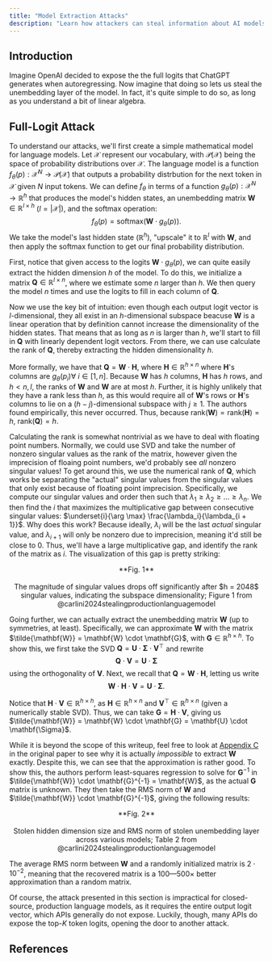 ```yaml
---
title: "Model Extraction Attacks"
description: "Learn how attackers can steal information about AI models"
---
```


## Introduction

Imagine OpenAI decided to expose the the full logits that ChatGPT generates when autoregressing. Now imagine that doing so lets us steal the unembedding layer of the model. In fact, it's quite simple to do so, as long as you understand a bit of linear algebra.

## Full-Logit Attack
To understand our attacks, we'll first create a simple mathematical model for language models. Let $\mathcal{X}$ represent our vocabulary, with $\mathcal{P}(\mathcal{X})$ being the space of probability distributions over $\mathcal{X}$. The language model is a function $f_\theta(p) : \mathcal{X}^N \to \mathcal{P}(\mathcal{X})$ that outputs a probability distrbution for the next token in $\mathcal{X}$ given $N$ input tokens. We can define $f_\theta$ in terms of a function $g_\theta(p) : \mathcal{X}^N \to \mathbb{R}^h$ that produces the model's hidden states, an unembedding matrix $\mathbf{W} \in \mathbb{R}^{l \times h}$ ($l = |\mathcal{X}|$), and the softmax operation:
$$
f_\theta(p) = \text{softmax}(\mathbf{W} \cdot g_\theta(p)).
$$
We take the model's last hidden state ($\mathbb{R}^h$), "upscale" it to $\mathbb{R}^l$ with $\mathbf{W}$, and then apply the softmax function to get our final probability distribution.

First, notice that given access to the logits $\mathbf{W} \cdot g_\theta(p)$, we can quite easily extract the hidden dimension $h$ of the model. To do this, we initialize a matrix $\mathbf{Q} \in \mathbb{R}^{l \times n}$, where we estimate some $n$ larger than $h$. We then query the model $n$ times and use the logits to fill in each column of $\mathbf{Q}$.

Now we use the key bit of intuition: even though each output logit vector is $l$-dimensional, they all exist in an $h$-dimensional subspace beacuse $\mathbf{W}$ is a linear operation that by definition cannot increase the dimensionality of the hidden states. That means that as long as $n$ is larger than $h$, we'll start to fill in $\mathbf{Q}$ with linearly dependent logit vectors. From there, we can use calculate the rank of $\mathbf{Q}$, thereby extracting the hidden dimensionality $h$.

More formally, we have that $\mathbf{Q} = \mathbf{W} \cdot \mathbf{H}$, where $\mathbf{H} \in \mathbb{R}^{h \times n}$ where $\mathbf{H}$'s columns are $g_\theta(p_i) \forall \ i \in [1, n]$. Because $\mathbf{W}$ has $h$ columns, $\mathbf{H}$ has $h$ rows, and $h < n, l$, the ranks of $\mathbf{W}$ and $\mathbf{W}$ are at most $h$. Further, it is highly unlikely that they have a rank less than $h$, as this would require all of $\mathbf{W}$'s rows or $\mathbf{H}$'s columns to lie on a ($h - j$)-dimensional subspace with $j \geq 1$. The authors found empirically, this never occurred. Thus, because $\text{rank}(\mathbf{W}) = \text{rank}(\mathbf{H}) = h$, $\text{rank}(\mathbf{Q}) = h$.

Calculating the rank is somewhat nontrivial as we have to deal with floating point numbers. Normally, we could use SVD and take the number of nonzero singular values as the rank of the matrix, however given the imprecision of floaing point numbers, we'd probably see *all* nonzero singular values! To get around this, we use the numerical rank of $\mathbf{Q}$, which works be separating the "actual" singular values from the singular values that only exist because of floating point imprecision. Specifically, we compute our singular values and order then such that $\lambda_1 \geq \lambda_2 \geq \dots \geq \lambda_n$. We then find the $i$ that maximizes the multiplicative gap between consecutive singular values: $\underset{i}{\arg \max} \frac{\lambda_i}{\lambda_{i + 1}}$. Why does this work? Because ideally, $\lambda_i$ will be the last *actual* singular value, and $\lambda_{i + 1}$ will only be nonzero due to imprecision, meaning it'd still be close to 0. Thus, we'll have a large multiplicative gap, and identify the rank of the matrix as $i$. The visualization of this gap is pretty striking:

<p align="center">
  <ThemeImage
    lightSrc="/images/hidden_dim.png"
    darkSrc="/images/hidden_dim.png"
    alt="The magnitude of singular values drops off significantly after $h = 2048$ singular values, indicating the subspace dimensionality"
    style={{ align: "center", width: "80%", display: "block", margin: "0 auto" }}
  />
</p>

<div align="center">
  **Fig. 1** <br></br> The magnitude of singular values drops off significantly after $h = 2048$ singular values, indicating the subspace dimensionality; Figure 1 from @carlini2024stealingproductionlanguagemodel
</div>

Going further, we can actually extract the unembedding matrix $\mathbf{W}$ (up to symmetries, at least). Specifically, we can approximate $\mathbf{W}$ with the matrix $\tilde{\mathbf{W}} = \mathbf{W} \cdot \mathbf{G}$, with $\mathbf{G} \in \mathbb{R}^{h \times h}$. To show this, we first take the SVD $\mathbf{Q} = \mathbf{U} \cdot \mathbf{\Sigma} \cdot \mathbf{V}^\top$ and rewrite 
$$
\mathbf{Q} \cdot \mathbf{V} = \mathbf{U} \cdot \mathbf{\Sigma} 
$$ 
using the orthogonality of $\mathbf{V}$. Next, we recall that $\mathbf{Q} = \mathbf{W} \cdot \mathbf{H}$, letting us write
$$
\mathbf{W} \cdot \mathbf{H} \cdot \mathbf{V} = \mathbf{U} \cdot \mathbf{\Sigma}.
$$

Notice that $\mathbf{H} \cdot \mathbf{V} \in \mathbb{R}^{h \times h}$, as $\mathbf{H} \in \mathbb{R}^{h \times n}$ and $\mathbf{V}^\top \in \mathbb{R}^{h \times n}$ (given a numerically stable SVD). Thus, we can take $\mathbf{G} = \mathbf{H} \cdot \mathbf{V}$, giving us $\tilde{\mathbf{W}} = \mathbf{W} \cdot \mathbf{G} = \mathbf{U} \cdot \mathbf{\Sigma}$. 

While it is beyond the scope of this writeup, feel free to look at [Appendix C](https://arxiv.org/pdf/2403.06634#appendix.C) in the original paper to see why it is actually *impossible* to extract $\mathbf{W}$ exactly. Despite this, we can see that the approximation is rather good. To show this, the authors perform least-squares regression to solve for $\mathbf{G}^{-1}$ in $\tilde{\mathbf{W}} \cdot \mathbf{G}^{-1} = \mathbf{W}$, as the actual $\mathbf{G}$ matrix is unknown. They then take the RMS norm of $\mathbf{W}$ and $\tilde{\mathbf{W}} \cdot \mathbf{G}^{-1}$, giving the following results:

<p align="center">
  <ThemeImage
    lightSrc="/images/hidden_dim.png"
    darkSrc="/images/hidden_dim.png"
    alt="Stolen hidden dimension size and RMS norm of stolen unembedding layer across various models"
    style={{ align: "center", width: "80%", display: "block", margin: "0 auto" }}
  />
</p>

<div align="center">
  **Fig. 2** <br></br> Stolen hidden dimension size and RMS norm of stolen unembedding layer across various models; Table 2 from @carlini2024stealingproductionlanguagemodel
</div>

The average RMS norm between $\mathbf{W}$ and a randomly initialized matrix is $2 \cdot 10^{-2}$, meaning that the recovered matrix is a $100—500\times$ better approximation than a random matrix.

Of course, the attack presented in this section is impractical for closed-source, production language models, as it requires the entire output logit vector, which APIs generally do not expose. Luckily, though, many APIs do expose the top-$K$ token logits, opening the door to another attack.

## References
